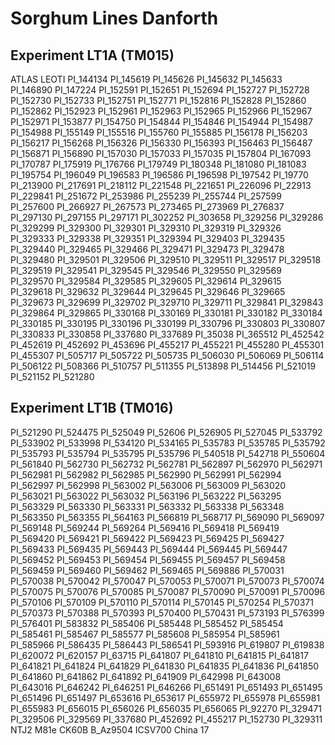 # Sorghum Lines Danforth

## Experiment LT1A \(TM015\)

ATLAS LEOTI PI\_144134 PI\_145619 PI\_145626 PI\_145632 PI\_145633 PI\_146890 PI\_147224 PI\_152591 PI\_152651 PI\_152694 PI\_152727 PI\_152728 PI\_152730 PI\_152733 PI\_152751 PI\_152771 PI\_152816 PI\_152828 PI\_152860 PI\_152862 PI\_152923 PI\_152961 PI\_152963 PI\_152965 PI\_152966 PI\_152967 PI\_152971 PI\_153877 PI\_154750 PI\_154844 PI\_154846 PI\_154944 PI\_154987 PI\_154988 PI\_155149 PI\_155516 PI\_155760 PI\_155885 PI\_156178 PI\_156203 PI\_156217 PI\_156268 PI\_156326 PI\_156330 PI\_156393 PI\_156463 PI\_156487 PI\_156871 PI\_156890 PI\_157030 PI\_157033 PI\_157035 PI\_157804 PI\_167093 PI\_170787 PI\_175919 PI\_176766 PI\_179749 PI\_180348 PI\_181080 PI\_181083 PI\_195754 PI\_196049 PI\_196583 PI\_196586 PI\_196598 PI\_197542 PI\_19770 PI\_213900 PI\_217691 PI\_218112 PI\_221548 PI\_221651 PI\_226096 PI\_22913 PI\_229841 PI\_251672 PI\_253986 PI\_255239 PI\_255744 PI\_257599 PI\_257600 PI\_266927 PI\_267573 PI\_273465 PI\_273969 PI\_276837 PI\_297130 PI\_297155 PI\_297171 PI\_302252 PI\_303658 PI\_329256 PI\_329286 PI\_329299 PI\_329300 PI\_329301 PI\_329310 PI\_329319 PI\_329326 PI\_329333 PI\_329338 PI\_329351 PI\_329394 PI\_329403 PI\_329435 PI\_329440 PI\_329465 PI\_329466 PI\_329471 PI\_329473 PI\_329478 PI\_329480 PI\_329501 PI\_329506 PI\_329510 PI\_329511 PI\_329517 PI\_329518 PI\_329519 PI\_329541 PI\_329545 PI\_329546 PI\_329550 PI\_329569 PI\_329570 PI\_329584 PI\_329585 PI\_329605 PI\_329614 PI\_329615 PI\_329618 PI\_329632 PI\_329644 PI\_329645 PI\_329646 PI\_329665 PI\_329673 PI\_329699 PI\_329702 PI\_329710 PI\_329711 PI\_329841 PI\_329843 PI\_329864 PI\_329865 PI\_330168 PI\_330169 PI\_330181 PI\_330182 PI\_330184 PI\_330185 PI\_330195 PI\_330196 PI\_330199 PI\_330796 PI\_330803 PI\_330807 PI\_330833 PI\_330858 PI\_337680 PI\_337689 PI\_35038 PI\_365512 PI\_452542 PI\_452619 PI\_452692 PI\_453696 PI\_455217 PI\_455221 PI\_455280 PI\_455301 PI\_455307 PI\_505717 PI\_505722 PI\_505735 PI\_506030 PI\_506069 PI\_506114 PI\_506122 PI\_508366 PI\_510757 PI\_511355 PI\_513898 PI\_514456 PI\_521019 PI\_521152 PI\_521280

## Experiment LT1B \(TM016\)

PI\_521290 PI\_524475 PI\_525049 PI\_52606 PI\_526905 PI\_527045 PI\_533792 PI\_533902 PI\_533998 PI\_534120 PI\_534165 PI\_535783 PI\_535785 PI\_535792 PI\_535793 PI\_535794 PI\_535795 PI\_535796 PI\_540518 PI\_542718 PI\_550604 PI\_561840 PI\_562730 PI\_562732 PI\_562781 PI\_562897 PI\_562970 PI\_562971 PI\_562981 PI\_562982 PI\_562985 PI\_562990 PI\_562991 PI\_562994 PI\_562997 PI\_562998 PI\_563002 PI\_563006 PI\_563009 PI\_563020 PI\_563021 PI\_563022 PI\_563032 PI\_563196 PI\_563222 PI\_563295 PI\_563329 PI\_563330 PI\_563331 PI\_563332 PI\_563338 PI\_563348 PI\_563350 PI\_563355 PI\_564163 PI\_566819 PI\_568717 PI\_569090 PI\_569097 PI\_569148 PI\_569244 PI\_569264 PI\_569416 PI\_569418 PI\_569419 PI\_569420 PI\_569421 PI\_569422 PI\_569423 PI\_569425 PI\_569427 PI\_569433 PI\_569435 PI\_569443 PI\_569444 PI\_569445 PI\_569447 PI\_569452 PI\_569453 PI\_569454 PI\_569455 PI\_569457 PI\_569458 PI\_569459 PI\_569460 PI\_569462 PI\_569465 PI\_569886 PI\_570031 PI\_570038 PI\_570042 PI\_570047 PI\_570053 PI\_570071 PI\_570073 PI\_570074 PI\_570075 PI\_570076 PI\_570085 PI\_570087 PI\_570090 PI\_570091 PI\_570096 PI\_570106 PI\_570109 PI\_570110 PI\_570114 PI\_570145 PI\_570254 PI\_570371 PI\_570373 PI\_570388 PI\_570393 PI\_570400 PI\_570431 PI\_573193 PI\_576399 PI\_576401 PI\_583832 PI\_585406 PI\_585448 PI\_585452 PI\_585454 PI\_585461 PI\_585467 PI\_585577 PI\_585608 PI\_585954 PI\_585961 PI\_585966 PI\_586435 PI\_586443 PI\_586541 PI\_593916 PI\_619807 PI\_619838 PI\_620072 PI\_620157 PI\_63715 PI\_641807 PI\_641810 PI\_641815 PI\_641817 PI\_641821 PI\_641824 PI\_641829 PI\_641830 PI\_641835 PI\_641836 PI\_641850 PI\_641860 PI\_641862 PI\_641892 PI\_641909 PI\_642998 PI\_643008 PI\_643016 PI\_646242 PI\_646251 PI\_646266 PI\_651491 PI\_651493 PI\_651495 PI\_651496 PI\_651497 PI\_653616 PI\_653617 PI\_655972 PI\_655978 PI\_655981 PI\_655983 PI\_656015 PI\_656026 PI\_656035 PI\_656065 PI\_92270 PI\_329471 PI\_329506 PI\_329569 PI\_337680 PI\_452692 PI\_455217 PI\_152730 PI\_329311 NTJ2 M81e CK60B B\_Az9504 ICSV700 China 17

